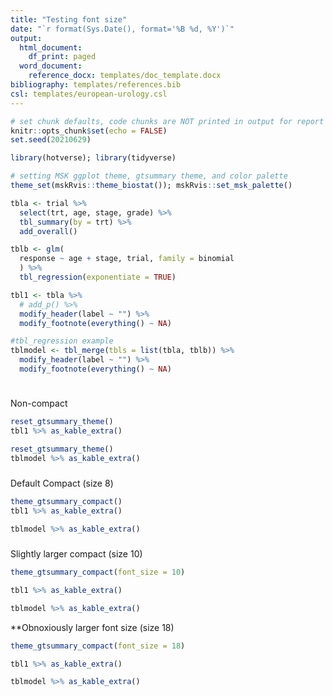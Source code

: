 ```yaml
---
title: "Testing font size"
date: "`r format(Sys.Date(), format='%B %d, %Y')`"
output:
  html_document:
    df_print: paged
  word_document:
    reference_docx: templates/doc_template.docx
bibliography: templates/references.bib
csl: templates/european-urology.csl
---
```


```r
# set chunk defaults, code chunks are NOT printed in output for report
knitr::opts_chunk$set(echo = FALSE)
set.seed(20210629)
```

```r
library(hotverse); library(tidyverse)

# setting MSK ggplot theme, gtsummary theme, and color palette
theme_set(mskRvis::theme_biostat()); mskRvis::set_msk_palette()

```

```r
tbla <- trial %>%
  select(trt, age, stage, grade) %>%
  tbl_summary(by = trt) %>%
  add_overall()

tblb <- glm(
  response ~ age + stage, trial, family = binomial
  ) %>%
  tbl_regression(exponentiate = TRUE)

tbl1 <- tbla %>%
  # add_p() %>%
  modify_header(label ~ "") %>%
  modify_footnote(everything() ~ NA) 

#tbl_regression example
tblmodel <- tbl_merge(tbls = list(tbla, tblb)) %>%
  modify_header(label ~ "") %>%
  modify_footnote(everything() ~ NA)
  

```

#####
Non-compact

```r
reset_gtsummary_theme()
tbl1 %>% as_kable_extra()
```

```r
reset_gtsummary_theme()
tblmodel %>% as_kable_extra()
```

#####
Default Compact (size 8)

```r
theme_gtsummary_compact()
tbl1 %>% as_kable_extra()
```

```r
tblmodel %>% as_kable_extra()
```

#####

Slightly larger compact (size 10)

```r
theme_gtsummary_compact(font_size = 10)

tbl1 %>% as_kable_extra()
```

```r
tblmodel %>% as_kable_extra()
```

**Obnoxiously larger font size (size 18)
```r
theme_gtsummary_compact(font_size = 18)

tbl1 %>% as_kable_extra()
```

```r
tblmodel %>% as_kable_extra()
```

#####

